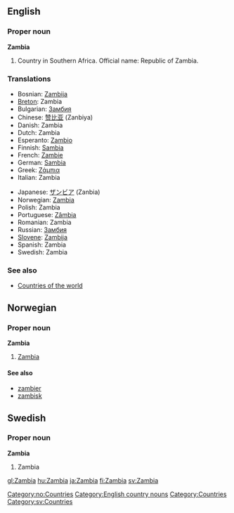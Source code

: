 ==English==

===Proper noun===
'''Zambia'''

# Country in Southern Africa. Official name: Republic of Zambia.

===Translations===
{{top}}
*Bosnian: [[Zambija]] {{f}}
*[[Breton]]: Zambia
*Bulgarian: [[Замбия]]
*Chinese: [[赞比亚]] (Zanbiya)
*Danish: Zambia
*Dutch: Zambia
*Esperanto: [[Zambio]]
*Finnish: [[Sambia]]
*French: [[Zambie]] {{f}}
*German: [[Sambia]]
*Greek: [[Ζάμπια]] {{f}}
*Italian: Zambia {{m}}
{{mid}}
*Japanese: [[ザンビア]] (Zanbia)
*Norwegian: [[#Norwegian|Zambia]]
*Polish: Zambia
*Portuguese: [[Zâmbia]]
*Romanian: Zambia {{f}}
*Russian: [[Замбия]]
*[[Slovene]]: [[Zambija]] {{f}}
*Spanish: Zambia
*Swedish: Zambia
{{bottom}}

===See also===
* [[Countries of the world]]

==Norwegian==
===Proper noun===
[[Category:no:Countries]]
'''Zambia'''
#[[#English|Zambia]]
====See also====
*[[zambier]]
*[[zambisk]]

==Swedish==
===Proper noun===
'''Zambia'''
#Zambia

[[Category:English country nouns]]
[[Category:Countries]]
[[Category:sv:Countries]]

[[gl:Zambia]]
[[hu:Zambia]]
[[ja:Zambia]]
[[fi:Zambia]]
[[sv:Zambia]]